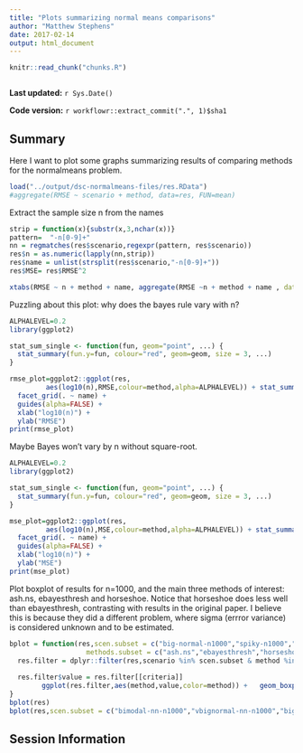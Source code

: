 ```yaml
---
title: "Plots summarizing normal means comparisons"
author: "Matthew Stephens"
date: 2017-02-14
output: html_document
---
```


```r
knitr::read_chunk("chunks.R")
```

```r
```

**Last updated:** `r Sys.Date()`

**Code version:** `r workflowr::extract_commit(".", 1)$sha1`


## Summary

Here I want to plot some graphs summarizing results of comparing methods for the normalmeans problem.

```r
load("../output/dsc-normalmeans-files/res.RData")
#aggregate(RMSE ~ scenario + method, data=res, FUN=mean)

```


Extract the sample size n from the names
```r
strip = function(x){substr(x,3,nchar(x))}
pattern=  "-n[0-9]+"
nn = regmatches(res$scenario,regexpr(pattern, res$scenario))
res$n = as.numeric(lapply(nn,strip))
res$name = unlist(strsplit(res$scenario,"-n[0-9]+")) 
res$MSE= res$RMSE^2
```

```r
xtabs(RMSE ~ n + method + name, aggregate(RMSE ~n + method + name , data=res, FUN=mean))

```

Puzzling about this plot: why does the bayes rule vary with n?
```r
ALPHALEVEL=0.2
library(ggplot2)

stat_sum_single <- function(fun, geom="point", ...) {
  stat_summary(fun.y=fun, colour="red", geom=geom, size = 3, ...)
}

rmse_plot=ggplot2::ggplot(res,
         aes(log10(n),RMSE,colour=method,alpha=ALPHALEVEL)) + stat_summary(fun.y=mean,geom="line") + 
  facet_grid(. ~ name) + 
  guides(alpha=FALSE) +
  xlab("log10(n)") +
  ylab("RMSE") 
print(rmse_plot)
```

Maybe Bayes won't vary by n without square-root.
```r
ALPHALEVEL=0.2
library(ggplot2)

stat_sum_single <- function(fun, geom="point", ...) {
  stat_summary(fun.y=fun, colour="red", geom=geom, size = 3, ...)
}

mse_plot=ggplot2::ggplot(res,
         aes(log10(n),MSE,colour=method,alpha=ALPHALEVEL)) + stat_summary(fun.y=mean,geom="line") + 
  facet_grid(. ~ name) + 
  guides(alpha=FALSE) +
  xlab("log10(n)") +
  ylab("MSE") 
print(mse_plot)
```

Plot boxplot of results for n=1000, and the main three methods of interest: ash.ns, ebayesthresh and horseshoe. Notice that horseshoe does less well than ebayesthresh, contrasting with results
in the original paper. I believe this is because they did a different problem, where sigma (errror variance) is considered unknown and to be estimated. 
```r
bplot = function(res,scen.subset = c("big-normal-n1000","spiky-n1000","near-normal-n1000","flat-top-n1000"),
                   methods.subset = c("ash.ns","ebayesthresh","horseshoe"), criteria="MSE"){
  res.filter = dplyr::filter(res,scenario %in% scen.subset & method %in% methods.subset)
  
  res.filter$value = res.filter[[criteria]] 
        ggplot(res.filter,aes(method,value,color=method)) +   geom_boxplot() + facet_grid(.~scenario)
}
bplot(res)
bplot(res,scen.subset = c("bimodal-nn-n1000","vbignormal-nn-n1000","big-normal-nn-n1000","near-normal-nn-n1000","flat-top-nn-n1000"))
```

## Session Information

```r
```
